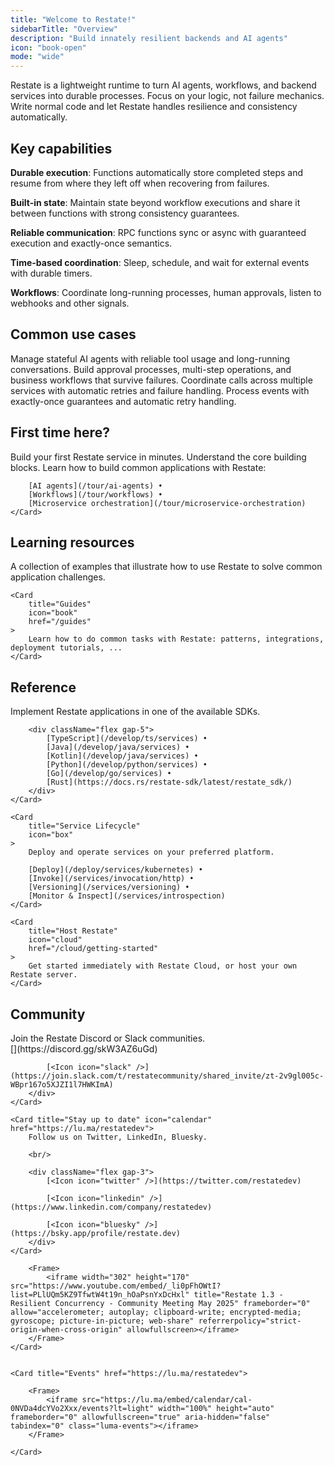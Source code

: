 ```yaml
---
title: "Welcome to Restate!"
sidebarTitle: "Overview"
description: "Build innately resilient backends and AI agents"
icon: "book-open"
mode: "wide"
---
```


Restate is a lightweight runtime to turn AI agents, workflows, and backend services into durable processes. Focus on your logic, not failure mechanics.
Write normal code and let Restate handles resilience and consistency automatically.

## Key capabilities

**Durable execution**: Functions automatically store completed steps and resume from where they left off when recovering from failures.

**Built-in state**: Maintain state beyond workflow executions and share it between functions with strong consistency guarantees.

**Reliable communication**: RPC functions sync or async with guaranteed execution and exactly-once semantics.

**Time-based coordination**: Sleep, schedule, and wait for external events with durable timers.

**Workflows**: Coordinate long-running processes, human approvals, listen to webhooks and other signals.

## Common use cases

<Columns cols={4}>
    <Card title="AI agents" href="/use-cases/ai-agents" img={"/img/overview/ai_agents.svg"}>
        Manage stateful AI agents with reliable tool usage and long-running conversations.
    </Card>
    <Card title="Workflows" href="/use-cases/workflows"  img={"/img/overview/workflows.svg"}>
        Build approval processes, multi-step operations, and business workflows that survive failures.
    </Card>
    <Card title="Microservice orchestration" href="/use-cases/microservice-orchestration" img={"/img/overview/microservices.svg"}>
        Coordinate calls across multiple services with automatic retries and failure handling.
    </Card>
    <Card title="Event processing" href="/use-cases/event-processing" img={"/img/overview/event_processing.png"}>
        Process events with exactly-once guarantees and automatic retry handling.
    </Card>
</Columns>


## First time here?

<Columns cols={3}>
    <Card title="Quickstart" href="/quickstart" icon={"rocket"}>
        Build your first Restate service in minutes.
    </Card>
    <Card title="Concepts" href="/foundations/key-concepts" icon={"cube"}>
        Understand the core building blocks.
    </Card>
    <Card title="Tour of Restate" icon={"graduation-cap"}>
        Learn how to build common applications with Restate:

        [AI agents](/tour/ai-agents) •
        [Workflows](/tour/workflows) •
        [Microservice orchestration](/tour/microservice-orchestration)
    </Card>
</Columns>

## Learning resources

<CardGroup cols={2}>
    <Card
        title="Examples"
        icon="code-branch"
        iconType="solid"
        href="https://github.com/restatedev/examples"
    >
        A collection of examples that illustrate how to use Restate to solve common application challenges.
    </Card>

    <Card
        title="Guides"
        icon="book"
        href="/guides"
    >
        Learn how to do common tasks with Restate: patterns, integrations, deployment tutorials, ...
    </Card>
</CardGroup>

## Reference

<CardGroup cols={3}>
    <Card
        title="SDKs"
        icon="code"
    >
        Implement Restate applications in one of the available SDKs.

        <div className="flex gap-5">
            [TypeScript](/develop/ts/services) •
            [Java](/develop/java/services) •
            [Kotlin](/develop/java/services) •
            [Python](/develop/python/services) •
            [Go](/develop/go/services) •
            [Rust](https://docs.rs/restate-sdk/latest/restate_sdk/)
        </div>
    </Card>

    <Card
        title="Service Lifecycle"
        icon="box"
    >
        Deploy and operate services on your preferred platform.

        [Deploy](/deploy/services/kubernetes) •
        [Invoke](/services/invocation/http) •
        [Versioning](/services/versioning) •
        [Monitor & Inspect](/services/introspection)
    </Card>

    <Card
        title="Host Restate"
        icon="cloud"
        href="/cloud/getting-started"
    >
        Get started immediately with Restate Cloud, or host your own Restate server.
    </Card>
</CardGroup>

## Community

<CardGroup cols={2}>
    <Card title="Need help?" icon="circle-info" >
        Join the Restate Discord or Slack communities.
        <br/>
        <div className="flex gap-3">
            [<Icon icon="discord" />](https://discord.gg/skW3AZ6uGd)

            [<Icon icon="slack" />](https://join.slack.com/t/restatecommunity/shared_invite/zt-2v9gl005c-WBpr167o5XJZI1l7HWKImA)
        </div>
    </Card>

    <Card title="Stay up to date" icon="calendar" href="https://lu.ma/restatedev">
        Follow us on Twitter, LinkedIn, Bluesky.

        <br/>

        <div className="flex gap-3">
            [<Icon icon="twitter" />](https://twitter.com/restatedev)

            [<Icon icon="linkedin" />](https://www.linkedin.com/company/restatedev)

            [<Icon icon="bluesky" />](https://bsky.app/profile/restate.dev)
        </div>
    </Card>
</CardGroup>

<CardGroup cols={2}>
    <Card title="Videos"  href="https://www.youtube.com/@restatedev">

        <Frame>
            <iframe width="302" height="170" src="https://www.youtube.com/embed/_li0pFhOWtI?list=PLlUQm5KZ9TfwtW4t19n_hOaPsnYxDcHxl" title="Restate 1.3 - Resilient Concurrency - Community Meeting May 2025" frameborder="0" allow="accelerometer; autoplay; clipboard-write; encrypted-media; gyroscope; picture-in-picture; web-share" referrerpolicy="strict-origin-when-cross-origin" allowfullscreen></iframe>
        </Frame>
    </Card>


    <Card title="Events" href="https://lu.ma/restatedev">

        <Frame>
            <iframe src="https://lu.ma/embed/calendar/cal-0NVDa4dcYVo2Xxx/events?lt=light" width="100%" height="auto" frameborder="0" allowfullscreen="true" aria-hidden="false" tabindex="0" class="luma-events"></iframe>
        </Frame>

    </Card>

</CardGroup>



